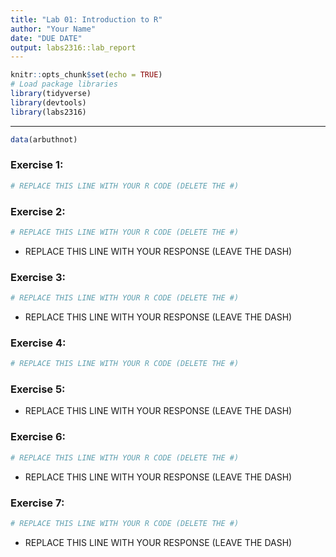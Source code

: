 ```yaml
---
title: "Lab 01: Introduction to R"
author: "Your Name"
date: "DUE DATE"
output: labs2316::lab_report
---
```


```r
knitr::opts_chunk$set(echo = TRUE)
# Load package libraries
library(tidyverse)
library(devtools)
library(labs2316)
```

* * *

```r
data(arbuthnot)
```


### Exercise 1: 

```r
# REPLACE THIS LINE WITH YOUR R CODE (DELETE THE #)
```


### Exercise 2:

```r
# REPLACE THIS LINE WITH YOUR R CODE (DELETE THE #)
```

- REPLACE THIS LINE WITH YOUR RESPONSE (LEAVE THE DASH)


### Exercise 3:

```r
# REPLACE THIS LINE WITH YOUR R CODE (DELETE THE #)
```

- REPLACE THIS LINE WITH YOUR RESPONSE (LEAVE THE DASH)


### Exercise 4:

```r
# REPLACE THIS LINE WITH YOUR R CODE (DELETE THE #)
```


### Exercise 5:

- REPLACE THIS LINE WITH YOUR RESPONSE (LEAVE THE DASH)


### Exercise 6:

```r
# REPLACE THIS LINE WITH YOUR R CODE (DELETE THE #)
```

- REPLACE THIS LINE WITH YOUR RESPONSE (LEAVE THE DASH)


### Exercise 7:

```r
# REPLACE THIS LINE WITH YOUR R CODE (DELETE THE #)
```

- REPLACE THIS LINE WITH YOUR RESPONSE (LEAVE THE DASH)

